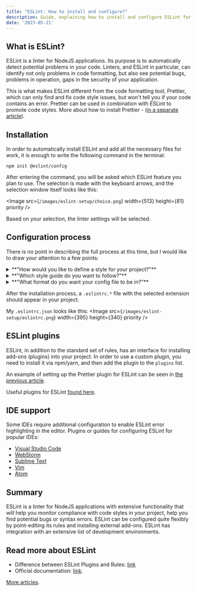 ```yaml
---
title: "ESLint: How to install and configure?"
description: Guide, explaining how to install and configure ESLint for your JS project.
date: '2023-05-21'
---
```


## What is ESLint?

ESLint is a linter for NodeJS applications. Its purpose is to automatically detect potential problems in your code. Linters, and ESLint in particular, can identify not only problems in code formatting, but also see potential bugs, problems in operation, gaps in the security of your application.

This is what makes ESLint different from the code formatting tool, Prettier, which can only find and fix code style issues, but won't tell you if your code contains an error. Prettier can be used in combination with ESLint to promote code styles. More about how to install Prettier - ([in a separate article](prettier-setup)).

## Installation

In order to automatically install ESLint and add all the necessary files for work, it is enough to write the following command in the terminal:

```
npm init @eslint/config
```

After entering the command, you will be asked which ESLint feature you plan to use. The selection is made with the keyboard arrows, and the selection window itself looks like this:

<Image
    src={`/images/eslint-setup/choice.png`}
    width={513}
    height={81}
    priority
/>

Based on your selection, the linter settings will be selected.

## Configuration process

There is no point in describing the full process at this time, but I would like to draw your attention to a few points:

<details>
    <summary>**"How would you like to define a style for your project?"**</summary>

    In this option, I advise you to choose the `guide` option if you are setting up ESLint for the first time. Any settings you need can be changed after installation whenever you need.
</details>

<details>
    <summary>**"Which style guide do you want to follow?"**</summary>

    Again, for the first time I advise you to set `Standard`, and change if necessary.
</details>

<details>
    <summary>**"What format do you want your config file to be in?"**</summary>

    Here you can choose any of the formats. But I would like to emphasize that most articles on the Internet use the JSON format. This article will be no exception.
</details>

After the installation process, a `.eslintrc.*` file with the selected extension should appear in your project.

My `.eslintrc.json` looks like this:
<Image
    src={`/images/eslint-setup/eslintrc.png`}
    width={395}
    height={340}
    priority
/>

## ESLint plugins

ESLint, in addition to the standard set of rules, has an interface for installing add-ons (plugins) into your project. In order to use a custom plugin, you need to install it via npm/yarn, and then add the plugin to the `plugins` list.

An example of setting up the Prettier plugin for ESLint can be seen in [the previous article](prettier-setup).

Useful plugins for ESLint [found here](https://github.com/dustinspecker/awesome-eslint#plugins).

## IDE support

Some IDEs require additional configuration to enable ESLint error highlighting in the editor. Plugins or guides for configuring ESLint for popular IDEs:

- [Visual Studio Code](https://marketplace.visualstudio.com/items?itemName=dbaeumer.vscode-eslint)
- [WebStorm](https://www.jetbrains.com/help/webstorm/eslint.html#ws_js_eslint_activate)
- [Sublime Text](https://packagecontrol.io/packages/ESLint)
- [Vim](https://vimawesome.com/plugin/eslint)
- [Atom](https://hackernoon.com/set-up-eslint-in-atom-83dfb3d34fdf)

## Summary

ESLint is a linter for NodeJS applications with extensive functionality that will help you monitor compliance with code styles in your project, help you find potential bugs or syntax errors. ESLint can be configured quite flexibly by point-editing its rules and installing external add-ons. ESLint has integration with an extensive list of development environments.

## Read more about ESLint

- Difference between ESLint Plugins and Rules: [link](eslint-rules-vs-plugins)
- Official documentation: [link](https://eslint.org/docs/latest/).

[More articles](/).
